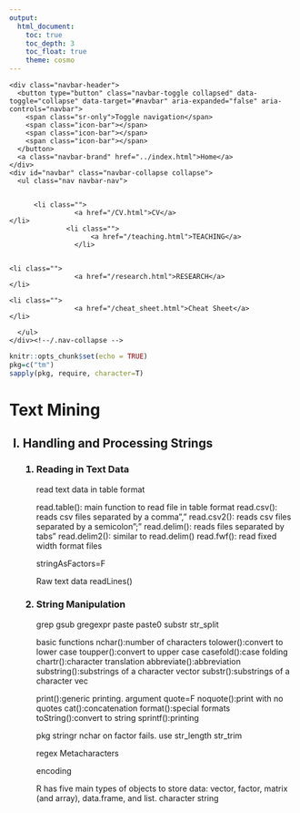 ---
output:
  html_document:
    toc: true
    toc_depth: 3
    toc_float: true
    theme: cosmo
---
<style>
body {
    position: absolute;
    left: 0px;}
</style>

<!--html_preserve-->
<div class="container">
<!-- Static navbar -->
<nav class="navbar navbar-default">
  <div class="container-fluid">
    <div class="navbar-header">
      <button type="button" class="navbar-toggle collapsed" data-toggle="collapse" data-target="#navbar" aria-expanded="false" aria-controls="navbar">
        <span class="sr-only">Toggle navigation</span>
        <span class="icon-bar"></span>
        <span class="icon-bar"></span>
        <span class="icon-bar"></span>
      </button>
      <a class="navbar-brand" href="../index.html">Home</a>
    </div>
    <div id="navbar" class="navbar-collapse collapse">
      <ul class="nav navbar-nav">
        
        
          <li class="">
					<a href="/CV.html">CV</a>
	</li>              
	              <li class="">
      					<a href="/teaching.html">TEACHING</a>
			      	</li>   
				  
				  
	<li class="">
					<a href="/research.html">RESEARCH</a>
	</li>

	<li class="">
					<a href="/cheat_sheet.html">Cheat Sheet</a>
	</li>

      </ul>
    </div><!--/.nav-collapse -->
  </div><!--/.container-fluid -->
</nav><!--navbar navbar-default-->
</div>
<!--/html_preserve-->



```{r setup, include=FALSE}
knitr::opts_chunk$set(echo = TRUE)
pkg=c("tm")
sapply(pkg, require, character=T)
```


<h1>Text Mining</h1><ol type="I">

<h2><li>Handling and Processing Strings</li></h2><ol type="1">

<h3><li>Reading in Text Data</li></h3>
read text data in table format

read.table(): main function to read file in table format
read.csv(): reads csv files separated by a comma","
read.csv2(): reads csv files separated by a semicolon";"
read.delim(): reads files separated by tabs"\t"
read.delim2(): similar to read.delim()
read.fwf(): read fixed width format files

stringAsFactors=F

Raw text data
readLines()


<h3><li>String Manipulation</li></h3>


grep
gsub
gregexpr
paste
paste0
substr
str_split

basic functions
nchar():number of characters
tolower():convert to lower case
toupper():convert to upper case
casefold():case folding
chartr():character translation
abbreviate():abbreviation
substring():substrings of a character vector
substr():substrings of a character vec



print():generic printing.  argument quote=F
noquote():print with no quotes
cat():concatenation
format():special formats
toString():convert to string
sprintf():printing


pkg
stringr
nchar on factor fails. use str_length
str_trim

regex
Metacharacters
<!--
. the period or dot\\.
$the dollar sign\\$
*the asterisk or star\\*
+the plus sign\\+
?the question mark\\?
|the vertical bar or pipe symbol\\|
\the backslash\\\\
^the caret\\^
[the opening square bracket\\[
]the closing square bracket\\]
{the opening curly bracket\\{
}the closing curly bracket\\}
(the opening round bracket\\(
)the closing round bracket\\)
-->

encoding





R has five main types of objects to store data: vector, factor, matrix (and array), data.frame, and list.
character string
